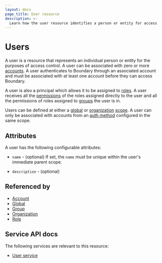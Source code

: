 ```yaml
---
layout: docs
page_title: User resource
description: >-
  Learn how the user resource identifies a person or entity for access control purposes. Understand how to assign groups and roles so users inherit permissions.
---
```


# Users

A user is a resource
that represents an individual person or entity
for the purposes of access control.
A user can be associated with zero or more [accounts][].
A user authenticates to Boundary through an associated account
and must be associated with at least one account before they can access Boundary.

A user is also a principal
which allows it to be assigned to [roles][].
A user receives all the [permissions][]
of the roles assigned directly to the user
and all the permissions of roles assigned to [groups][] the user is in.

Users can be defined at either a [global][] or [organization][] [scope][].
A user can only be associated with accounts from an [auth method][]
configured in the same scope.

## Attributes

A user has the following configurable attributes:

- `name` - (optional)
  If set, the `name` must be unique within the user's immediate parent scope.

- `description` - (optional)

## Referenced by

- [Account][]
- [Global][]
- [Group][]
- [Organization][]
- [Role][]

[account]: /boundary/docs/domain-model/accounts
[accounts]: /boundary/docs/domain-model/accounts
[auth method]: /boundary/docs/domain-model/auth-methods
[global]: /boundary/docs/domain-model/scopes#global
[group]: /boundary/docs/domain-model/groups
[groups]: /boundary/docs/domain-model/groups
[organization]: /boundary/docs/domain-model/scopes#organizations
[permissions]: /boundary/docs/rbac
[role]: /boundary/docs/domain-model/roles
[roles]: /boundary/docs/domain-model/roles
[scope]: /boundary/docs/domain-model/scopes

## Service API docs

The following services are relevant to this resource:

- [User service](/boundary/api-docs/user-service)
